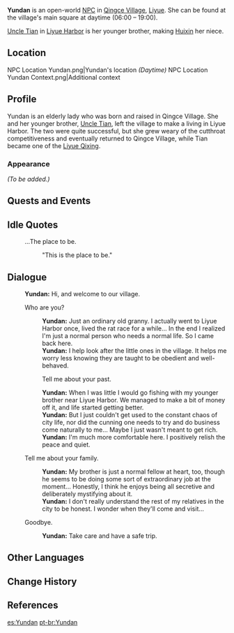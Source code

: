 {{Meta
<!-- Remove this template after adding the missing info -->
|missing_NPC_profile  = yes
}}
{{Character Infobox
|image            = NPC Yundan.png
|type             = Open-World NPC
|region           = Liyue
|location         = Liyue
|sibling          = Uncle Tian
|relative         = Huixin
|relativeNote     = niece
}}
'''Yundan''' is an open-world [[NPC]] in [[Qingce Village]], [[Liyue]]. She can be found at the village's main square at daytime (06:00 – 19:00).

[[Uncle Tian]] in [[Liyue Harbor]] is her younger brother, making [[Huixin]] her niece.

==Location==
<gallery>
NPC Location Yundan.png|Yundan's location ''(Daytime)''
NPC Location Yundan Context.png|Additional context
</gallery>

==Profile==
<!-- detailed story/lore information goes here -->
Yundan is an elderly lady who was born and raised in Qingce Village. She and her younger brother, [[Uncle Tian]], left the village to make a living in Liyue Harbor. The two were quite successful, but she grew weary of the cutthroat competitiveness and eventually returned to Qingce Village, while Tian became one of the [[Liyue Qixing]].

===Appearance===
''(To be added.)''

==Quests and Events==
{{Quests and Events}}

==Idle Quotes==
{{Dialogue Start}}
: {{DIcon|Idle}} ...The place to be.
:: {{A|VO Yundan 01.ogg}} "This is the place to be."
{{Dialogue End}}

==Dialogue==
{{Dialogue Start}}
:'''Yundan:''' Hi, and welcome to our village.
:{{DIcon}} Who are you?
::'''Yundan:''' Just an ordinary old granny. I actually went to Liyue Harbor once, lived the rat race for a while... In the end I realized I'm just a normal person who needs a normal life. So I came back here.
::'''Yundan:''' I help look after the little ones in the village. It helps me worry less knowing they are taught to be obedient and well-behaved.
::{{DIcon}} Tell me about your past.
::'''Yundan:''' When I was little I would go fishing with my younger brother near Liyue Harbor. We managed to make a bit of money off it, and life started getting better.
::'''Yundan:''' But I just couldn't get used to the constant chaos of city life, nor did the cunning one needs to try and do business come naturally to me... Maybe I just wasn't meant to get rich.
::'''Yundan:''' I'm much more comfortable here. I positively relish the peace and quiet.
:{{DIcon}} Tell me about your family.
::'''Yundan:''' My brother is just a normal fellow at heart, too, though he seems to be doing some sort of extraordinary job at the moment... Honestly, I think he enjoys being all secretive and deliberately mystifying about it.
::'''Yundan:''' I don't really understand the rest of my relatives in the city to be honest. I wonder when they'll come and visit...
:{{DIcon}} Goodbye.
::'''Yundan:''' Take care and have a safe trip.
{{Dialogue End}}

==Other Languages==
{{Other Languages
|default_hidden = 1
|en      = Yundan
|zhs     = 云淡
|zhs_rm  = Yúndàn
|zht     = 雲淡
|zht_rm  = Yúndàn
|ja      = 雲淡
|ja_rm   = Untan{{Assumed}}
|ko      = 운담
|es      = Yundan
|fr      = Yundan
|ru      = Юнь Дань
|th      = Yundan
|vi      = Yundan
|de      = Yundan
|id      = Yundan
|pt      = Yundan
|tr      = Yundan
|it      = Yundan
}}

==Change History==
{{Change History|1.0}}

==References==
{{Reflist}}

[[es:Yundan]]
[[pt-br:Yundan]]